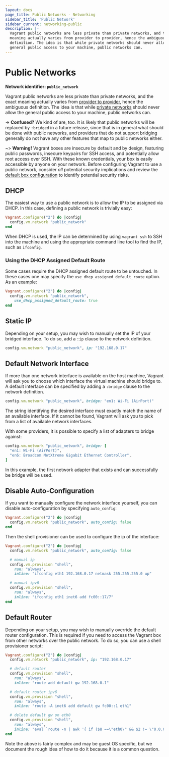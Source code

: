 ```yaml
---
layout: docs
page_title: Public Networks - Networking
sidebar_title: 'Public Network'
sidebar_current: networking-public
description: |-
  Vagrant public networks are less private than private networks, and the exact
  meaning actually varies from provider to provider, hence the ambiguous
  definition. The idea is that while private networks should never allow the
  general public access to your machine, public networks can.
---
```


# Public Networks

**Network identifier: `public_network`**

Vagrant public networks are less private than private networks, and the exact
meaning actually varies from [provider to provider](/docs/providers/),
hence the ambiguous definition. The idea is that while
[private networks](/docs/networking/private_network) should never allow the
general public access to your machine, public networks can.

-> **Confused?** We kind of are, too. It is likely that public
networks will be replaced by `:bridged` in a future release, since
that is in general what should be done with public networks, and providers
that do not support bridging generally do not have any other features that map
to public networks either.

~> **Warning!** Vagrant boxes are insecure by default
and by design, featuring public passwords, insecure keypairs
for SSH access, and potentially allow root access over SSH. With
these known credentials, your box is easily accessible by anyone on
your network. Before configuring Vagrant to use a public network,
consider _all_ potential security implications
and review the [default box configuration](/docs/boxes/base) to identify potential security risks.

## DHCP

The easiest way to use a public network is to allow the IP to be assigned
via DHCP. In this case, defining a public network is trivially easy:

```ruby
Vagrant.configure("2") do |config|
  config.vm.network "public_network"
end
```

When DHCP is used, the IP can be determined by using `vagrant ssh` to
SSH into the machine and using the appropriate command line tool to find
the IP, such as `ifconfig`.

### Using the DHCP Assigned Default Route

Some cases require the DHCP assigned default route to be untouched. In these cases one
may specify the `use_dhcp_assigned_default_route` option. As an example:

```ruby
Vagrant.configure("2") do |config|
  config.vm.network "public_network",
    use_dhcp_assigned_default_route: true
end
```

## Static IP

Depending on your setup, you may wish to manually set the IP of your
bridged interface. To do so, add a `:ip` clause to the network definition.

```ruby
config.vm.network "public_network", ip: "192.168.0.17"
```

## Default Network Interface

If more than one network interface is available on the host machine, Vagrant will
ask you to choose which interface the virtual machine should bridge to. A default
interface can be specified by adding a `:bridge` clause to the network definition.

```ruby
config.vm.network "public_network", bridge: "en1: Wi-Fi (AirPort)"
```

The string identifying the desired interface must exactly match the name of an
available interface. If it cannot be found, Vagrant will ask you to pick
from a list of available network interfaces.

With some providers, it is possible to specify a list of adapters to bridge
against:

```ruby
config.vm.network "public_network", bridge: [
  "en1: Wi-Fi (AirPort)",
  "en6: Broadcom NetXtreme Gigabit Ethernet Controller",
]
```

In this example, the first network adapter that exists and can successfully be
bridge will be used.

## Disable Auto-Configuration

If you want to manually configure the network interface yourself, you
can disable auto-configuration by specifying `auto_config`:

```ruby
Vagrant.configure("2") do |config|
  config.vm.network "public_network", auto_config: false
end
```

Then the shell provisioner can be used to configure the ip of the interface:

```ruby
Vagrant.configure("2") do |config|
  config.vm.network "public_network", auto_config: false

  # manual ip
  config.vm.provision "shell",
    run: "always",
    inline: "ifconfig eth1 192.168.0.17 netmask 255.255.255.0 up"

  # manual ipv6
  config.vm.provision "shell",
    run: "always",
    inline: "ifconfig eth1 inet6 add fc00::17/7"
end
```

## Default Router

Depending on your setup, you may wish to manually override the default
router configuration. This is required if you need to access the Vagrant box from
other networks over the public network. To do so, you can use a shell
provisioner script:

```ruby
Vagrant.configure("2") do |config|
  config.vm.network "public_network", ip: "192.168.0.17"

  # default router
  config.vm.provision "shell",
    run: "always",
    inline: "route add default gw 192.168.0.1"

  # default router ipv6
  config.vm.provision "shell",
    run: "always",
    inline: "route -A inet6 add default gw fc00::1 eth1"

  # delete default gw on eth0
  config.vm.provision "shell",
    run: "always",
    inline: "eval `route -n | awk '{ if ($8 ==\"eth0\" && $2 != \"0.0.0.0\") print \"route del default gw \" $2; }'`"
end
```

Note the above is fairly complex and may be guest OS specific, but we
document the rough idea of how to do it because it is a common question.
